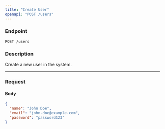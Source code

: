 ```yaml
---
title: "Create User"
openapi: "POST /users"
---
```


### Endpoint

`POST /users`

### Description

Create a new user in the system.

---

### Request

#### Body

```json
{
  "name": "John Doe",
  "email": "john.doe@example.com",
  "password": "password123"
}
